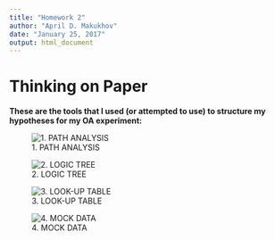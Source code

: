 ```yaml
---
title: "Homework 2"
author: "April D. Makukhov"
date: "January 25, 2017"
output: html_document
---
```


# Thinking on Paper

**These are the tools that I used (or attempted to use) to structure my hypotheses for my OA experiment:**

![1. PATH ANALYSIS](OAProject_PathAnalysis.JPG)


![2. LOGIC TREE](OAProject_PathAnalysis.JPG)


![3. LOOK-UP TABLE](OAProject_PathAnalysis.JPG)


![4. MOCK DATA](OAProject_PathAnalysis.JPG)